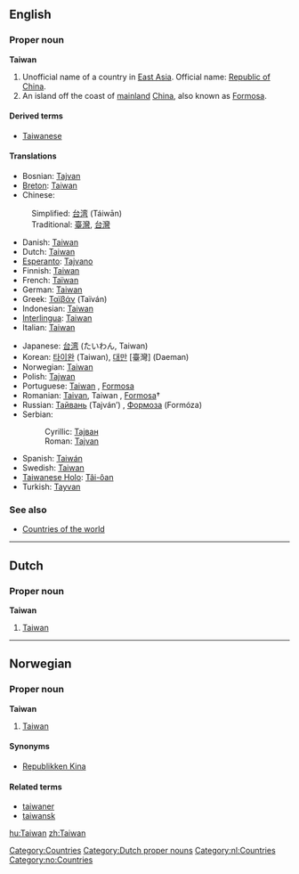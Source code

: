 ==English==

===Proper noun===
{{wikipedia}}
'''Taiwan'''

# Unofficial name of a country in [[East Asia]]. Official name: [[Republic of China]].
# An island off the coast of [[mainland]] [[China]], also known as [[Formosa]].

====Derived terms====
* [[Taiwanese]]

====Translations====
{{top}}
*Bosnian: [[Tajvan#Bosnian|Tajvan]] {{m}}
*[[Breton]]: [[#Breton|Taiwan]]
*Chinese:
:Simplified: [[台湾]] (Táiwān)
:Traditional: [[臺灣]], [[台灣]]
*Danish: [[#Danish|Taiwan]]
*Dutch: [[#Dutch|Taiwan]]
*[[Esperanto]]: [[Tajvano]]
*Finnish: [[#Finnish|Taiwan]]
*French: [[Taïwan]] {{f}}
*German: [[#German|Taiwan]]
*Greek: [[Ταϊβάν]] (Taïván) {{f}}
*Indonesian: [[#Indonesian|Taiwan]]
*[[Interlingua]]: [[#Interlingua|Taiwan]]
*Italian: [[#Italian|Taiwan]]
{{mid}}
*Japanese: [[台湾]] (たいわん, Taiwan) 
*Korean: [[타이완]] (Taiwan), [[대만]] [臺灣] (Daeman)
*Norwegian: [[#Norwegian|Taiwan]]
*Polish: [[Tajwan]]
*Portuguese: [[#Portuguese|Taiwan]] {{f}}, [[Formosa]] {{f}}
*Romanian: [[Taivan]], Taiwan {{n}}, [[Formosa]]† {{f}}
*Russian: [[Тайвань]] (Tajván’) {{m}}, [[Формоза]] (Formóza) {{f}}
*Serbian:
*:Cyrillic: [[Тајван#Serbian|Тајван]] {{m}}
*:Roman: [[Tajvan#Serbian|Tajvan]] {{m}}
*Spanish: [[Taiwán]]
*Swedish: [[#Swedish|Taiwan]]
*[[Taiwanese Holo]]: [[Tâi-ôan]]
*Turkish: [[Tayvan]]
{{bottom}}

===See also===
* [[Countries of the world]]


----
==Dutch==

===Proper noun===
'''Taiwan'''
# [[#English|Taiwan]]


----
==Norwegian==

===Proper noun===
'''Taiwan'''
# [[#English|Taiwan]]

====Synonyms====
*[[Republikken Kina]]

====Related terms====
*[[taiwaner]]
*[[taiwansk]]

[[Category:Countries]]
[[Category:Dutch proper nouns]]
[[Category:nl:Countries]]
[[Category:no:Countries]]

[[hu:Taiwan]]
[[zh:Taiwan]]